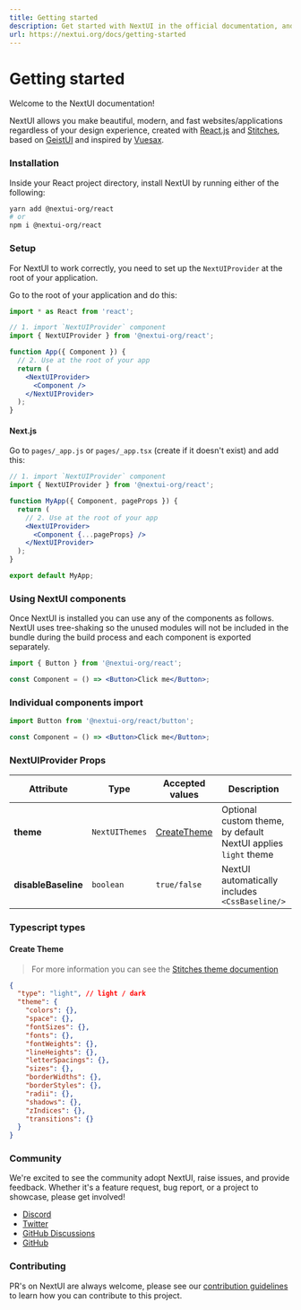 ```yaml
---
title: Getting started
description: Get started with NextUI in the official documentation, and learn more about all our features!
url: https://nextui.org/docs/getting-started
---
```


# Getting started

Welcome to the NextUI documentation!

NextUI allows you make beautiful, modern, and fast websites/applications regardless of your design experience, created with <a href="https://reactjs.org/" rel="noreferrer" target="_blank">React.js</a> and <a href="https://stitches.dev/" rel="noreferrer" target="_blank">
Stitches</a>, based on <a href="https://react.geist-ui.dev" rel="noreferrer" target="_blank">
GeistUI</a> and inspired by <a href="https://vuesax.com/" rel="noreferrer" target="_blank">Vuesax</a>.

<CarbonAd />

<Spacer y={2} />

### Installation

Inside your React project directory, install NextUI by running either of the following:

```bash
yarn add @nextui-org/react
# or
npm i @nextui-org/react
```

<Spacer y={2} />

### Setup

For NextUI to work correctly, you need to set up the `NextUIProvider` at the root of your application.

Go to the root of your application and do this:

```jsx
import * as React from 'react';

// 1. import `NextUIProvider` component
import { NextUIProvider } from '@nextui-org/react';

function App({ Component }) {
  // 2. Use at the root of your app
  return (
    <NextUIProvider>
      <Component />
    </NextUIProvider>
  );
}
```

#### Next.js

Go to `pages/_app.js` or `pages/_app.tsx` (create if it doesn't exist) and add this:

```jsx
// 1. import `NextUIProvider` component
import { NextUIProvider } from '@nextui-org/react';

function MyApp({ Component, pageProps }) {
  return (
    // 2. Use at the root of your app
    <NextUIProvider>
      <Component {...pageProps} />
    </NextUIProvider>
  );
}

export default MyApp;
```

<Spacer y={2} />

### Using NextUI components

Once NextUI is installed you can use any of the components as follows.
NextUI uses tree-shaking so the unused modules will not be included in the bundle during the build process and
each component is exported separately.

```jsx
import { Button } from '@nextui-org/react';

const Component = () => <Button>Click me</Button>;
```

<Spacer y={2} />

### Individual components import

```jsx
import Button from '@nextui-org/react/button';

const Component = () => <Button>Click me</Button>;
```

<Spacer y={2} />

### NextUIProvider Props

| Attribute           | Type           | Accepted values              | Description                                                    | Default |
| ------------------- | -------------- | ---------------------------- | -------------------------------------------------------------- | ------- |
| **theme**           | `NextUIThemes` | [CreateTheme](#create-theme) | Optional custom theme, by default NextUI applies `light` theme | -       |
| **disableBaseline** | `boolean`      | `true/false`                 | NextUI automatically includes `<CssBaseline/>`                 | `false` |

<Spacer y={2} />

### Typescript types

<Spacer y={1} />

#### Create Theme

> For more information you can see the [Stitches theme documention](https://stitches.dev/docs/api#theme)

```json
{
  "type": "light", // light / dark
  "theme": {
    "colors": {},
    "space": {},
    "fontSizes": {},
    "fonts": {},
    "fontWeights": {},
    "lineHeights": {},
    "letterSpacings": {},
    "sizes": {},
    "borderWidths": {},
    "borderStyles": {},
    "radii": {},
    "shadows": {},
    "zIndices": {},
    "transitions": {}
  }
}
```

<Spacer y={2} />

### Community

We're excited to see the community adopt NextUI, raise issues, and provide feedback.
Whether it's a feature request, bug report, or a project to showcase, please get involved!

- [Discord](https://discord.gg/9b6yyZKmH4)
- [Twitter](https://twitter.com/getnextui)
- [GitHub Discussions](https://github.com/nextui-org/nextui/discussions)
- [GitHub](https://github.com/nextui-org/nextui)

<Spacer y={2} />

### Contributing

PR's on NextUI are always welcome, please see our [contribution guidelines](https://github.com/nextui-org/nextui/blob/main/CONTRIBUTING.MD) to learn how you can contribute to this project.
